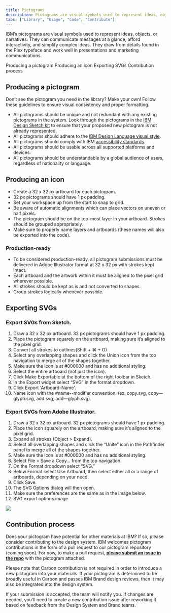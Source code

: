 ```yaml
---
title: Pictograms
description: Pictograms are visual symbols used to represent ideas, objects, or narratives at a glance. They work well in presentations and marketing communications.
tabs: ["Library", "Usage", "Code", "Contribute"]
---
```


<PageDescription>

IBM’s pictograms are visual symbols used to represent ideas, objects, or
narratives. They can communicate messages at a glance, afford interactivity,
and simplify complex ideas. They draw from details found in the Plex typeface
and work well in presentations and marketing communications.

</PageDescription>

<AnchorLinks>
  <AnchorLink>Producing a pictogram</AnchorLink>
  <AnchorLink>Producing an icon</AnchorLink>
  <AnchorLink>Exporting SVGs</AnchorLink>
  <AnchorLink>Contribution process</AnchorLink>
</AnchorLinks>

## Producing a pictogram

Don’t see the pictogram you need in the library? Make your own! Follow these guidelines to ensure visual consistency and proper formatting.

- All pictograms should be unique and not redundant with any existing pictograms in the system. Look through the pictograms in the [IBM Design Sketch kit](sketch://add-library/cloud/75VZZ) to ensure that your proposed new pictogram is not already represented.
- All pictograms should adhere to the [IBM Design Language visual style](https://www.ibm.com/design/language/elements/pictograms/design).
- All pictograms should comply with IBM [accessibility standards](/guidelines/accessibility/overview).
- All pictograms should be usable across all supported platforms and devices.
- All pictograms should be understandable by a global audience of users, regardless of nationality or language.

## Producing an icon

- Create a 32 x 32 px artboard for each pictogram.
- 32 px pictograms should have 1 px padding.
- Set your workspace up from the start to snap to grid.
- Be aware of automatic alignments which can place vectors on uneven or half pixels.
- The pictogram should be on the top-most layer in your artboard. Strokes should be grouped appropriately.
- Make sure to properly name layers and artboards (these names will also be exported into the code).

### Production-ready

- To be considered production-ready, all pictogram submissions must be delivered in Adobe Illustrator format at 32 x 32 px with strokes kept intact.
- Each artboard and the artwork within it must be aligned to the pixel grid wherever possible.
- All strokes should be kept as is and not converted to shapes.
- Group strokes logically whenever possible.

## Exporting SVGs

### Export SVGs from Sketch.

1. Draw a 32 x 32 px artboard. 32 px pictograms should have 1 px padding.
1. Place the pictogram squarely on the artboard, making sure it’s aligned to the pixel grid.
1. Convert all strokes to outlines(Shift + ⌘ + O)
1. Select any overlapping shapes and click the Union icon from the top navigation to merge all of the shapes together.
1. Make sure the icon is at #000000 and has no additional styling.
1. Select the entire artboard (not just the icon).
1. Click Make Exportable at the bottom of the right toolbar in Sketch.
1. In the Export widget select “SVG” in the format dropdown.
1. Click Export 'Artboard-Name'.
1. Name icon with the #name--modifier convention. (ex. copy.svg, copy—glyph.svg, add.svg, add—glyph.svg).

### Export SVGs from Adobe Illustrator.

1. Draw a 32 x 32 px artboard. 32 px pictograms should have 1 px padding.
1. Place the icon squarely on the artboard, making sure it’s aligned to the pixel grid.
1. Expand all strokes (Object > Expand).
1. Select all overlapping shapes and click the “Unite” icon in the Pathfinder panel to merge all of the shapes together.
1. Make sure the icon is at #000000 and has no additional styling.
1. Select File > Save a Copy… from the top navigation.
1. On the Format dropdown select “SVG.”
1. Below Format select Use Artboard, then select either all or a range of artboards, depending on your need.
1. Click Save.
1. The SVG Options dialog will then open.
1. Make sure the preferences are the same as in the image below.
1. SVG export options image

<Row>
<Column colMd={6} colLg={6}>

![](images/iconography-contribution-exportsvgfromai.png)

</Column>
</Row>

## Contribution process

Does your pictogram have potential for other materials at IBM? If so, please consider contributing to the design system. IBM welcomes pictogram contributions in the form of a pull request to our pictogram repository (coming soon). For now, to make a pull request, **[please submit an issue in the repo](https://github.ibm.com/brand/Pictograms/issues/new/choose)** with the pictogram attached.

Please note that Carbon contribution is not required in order to introduce a new pictogram into your materials. If your pictogram is determined to be broadly useful in Carbon and passes IBM Brand design reviews, then it may also be integrated into the design system.

If your submission is accepted, the team will notify you. If changes are needed, you’ll need to create a new contribution issue after reworking it based on feedback from the Design System and Brand teams.
